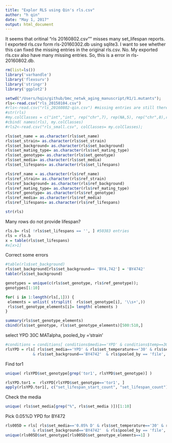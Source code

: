 ```yaml
---
title: "Explor RLS using Qin's rls.csv"
author: "h qin"
date: "May 1, 2017"
output: html_document
---
```


It seems that oritinal "rls 20160802.csv"" misses many set_lifespan reports. 
I exported rls.csv form rls-20160302.db using sqlite3. I want to see whether this can fixed the missing entries in the original rls.csv. 
No. My exported rls.csv also have many missing entries. So, this is a error in rls-20160802.db. 


```r
rm(list=ls())
library('varhandle')
library('flexsurv')
library('stringr')
library('ggplot2')
```

```r
setwd("/Users/hqin/github/bmc_netwk_aging_manuscript/R1/1.mutants");
rls<-read.csv("rls_20150104.csv")
#rls<-read.csv("rls_20160802-qin.csv") #missing entries are still there
#str(rls)
#my.colClasses = c("int","int", rep("chr",7), rep(NA,5), rep("chr",8),rep(NA,5), "chr", rep(NA,3), "chr" ); 
#cbind( names(rls), my.colClasses)
#rls2<-read.csv("rls_small.csv", colClasses= my.colClasses);
```


```r
rls$set_name = as.character(rls$set_name)
rls$set_strain= as.character(rls$set_strain)
rls$set_background= as.character(rls$set_background)
rls$set_mating_type= as.character(rls$set_mating_type)
rls$set_genotype= as.character(rls$set_genotype)
rls$set_media= as.character(rls$set_media)
rls$set_lifespans= as.character(rls$set_lifespans)

rls$ref_name = as.character(rls$ref_name)
rls$ref_strain= as.character(rls$ref_strain)
rls$ref_background= as.character(rls$ref_background)
rls$ref_mating_type= as.character(rls$ref_mating_type)
rls$ref_genotype= as.character(rls$ref_genotype)
rls$ref_media= as.character(rls$ref_media)
rls$ref_lifespans= as.character(rls$ref_lifespans)

str(rls)
```

Many rows do not provide lifespan? 
```r
rls.b= rls[ !rls$set_lifespans == '', ] #50383 entries
rls = rls.b
x = table(rls$set_lifespans)
#x[x>1]
```

Correct some errors
```r
#table(rls$set_background)
rls$set_background[rls$set_background== 'BY4,742'] = 'BY4742'
table(rls$set_background)
```


```r
genotypes = unique(c(rls$set_genotype, rls$ref_genotype));
genotypes[1:10]
```


```r
for( i in 1:length(rls[,1])) { 
 elements = unlist( strsplit(  rls$set_genotype[i], '\\s+',))
 rls$set_genotype_elements[i]= length( elements )
}
```

```r
summary(rls$set_genotype_elements)
cbind(rls$set_genotype, rls$set_genotype_elements)[500:510,]
```

select YPD 30C MATalpha, pooled_by ='strain'
```r
#conditions = conditions[ conditions$media=='YPD' & conditions$temp==30 & conditions$mat=='MATalpha', ]
rlsYPD = rls[ rls$set_media=='YPD' & rls$set_temperature=='30' & rls$set_mating_type=='MATalpha' 
            & rls$set_background=='BY4742'  & rls$pooled_by == 'file',            ]
```


Find tor1
```r
unique( rlsYPD$set_genotype[grep('tor1', rlsYPD$set_genotype)] )
```

```r
rlsYPD.tor1 =  rlsYPD[rlsYPD$set_genotype=='tor1', ] 
apply(rlsYPD.tor1[, c("set_lifespan_start_count", "set_lifespan_count")], 2, sum)
```

Check the media
```r
unique( rls$set_media[grep("%", rls$set_media )])[1:10]
```

Pick 0.05%D YPD for BY472
```r
rls005D = rls[ rls$set_media=='0.05% D' & rls$set_temperature=='30' & rls$set_mating_type=='MATalpha' 
            & rls$set_background=='BY4742'  & rls$pooled_by == 'file',            ]
unique(rls005D$set_genotype[rls005D$set_genotype_elements==1] )
```




